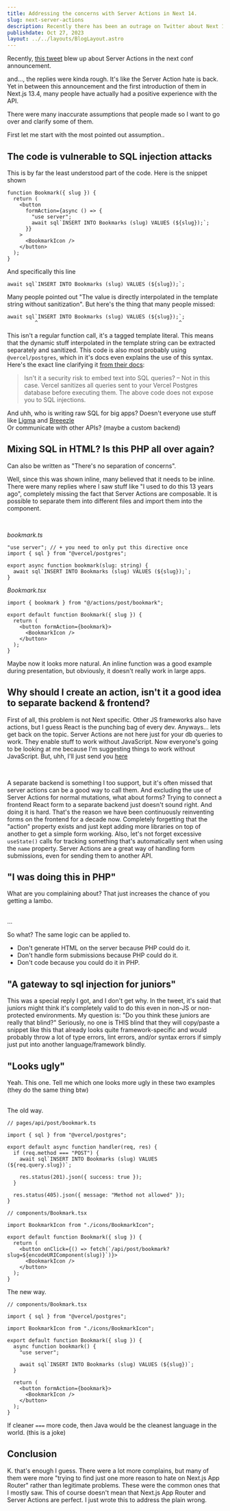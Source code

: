 ```yaml
---
title: Addressing the concerns with Server Actions in Next 14.
slug: next-server-actions
description: Recently there has been an outrage on Twitter about Next 14 and server actions. I want to address some of the concerns that people have been talking about.
publishdate: Oct 27, 2023
layout: ../../layouts/BlogLayout.astro
---
```



Recently, [this tweet](https://twitter.com/AdamRackis/status/1717607565260124613) blew up about Server Actions in the next conf announcement.

and..., the replies were kinda rough. It's like the Server Action hate is back. Yet in between this announcement and the first introduction of them in Next.js 13.4, many people have actually had a positive experience with the API.

There were many inaccurate assumptions that people made so I want to go over and clarify some of them.

First let me start with the most pointed out assumption..

## The code is vulnerable to SQL injection attacks

This is by far the least understood part of the code. Here is the snippet shown

```tsx
function Bookmark({ slug }) {
  return (
    <button
      formAction={async () => {
        "use server";
        await sql`INSERT INTO Bookmarks (slug) VALUES (${slug});`;
      }}
    >
      <BookmarkIcon />
    </button>
  );
}
```

And specifically this line

```tsx
await sql`INSERT INTO Bookmarks (slug) VALUES (${slug});`;
```

Many people pointed out "The value is directly interpolated in the template string without sanitization". But here's the thing that many people missed:

```tsx
await sql`INSERT INTO Bookmarks (slug) VALUES (${slug});`;
         ^                                              ^
```

This isn't a regular function call, it's a tagged template literal. This means that the dynamic stuff interpolated in the template string can be extracted separately and sanitized. This code is also most probably using `@vercel/postgres`, which in it's docs even explains the use of this syntax. Here's the exact line clarifying it [from their docs](https://vercel.com/docs/storage/vercel-postgres/quickstart#add-data-to-your-table):

> Isn't it a security risk to embed text into SQL queries? – Not in this case. Vercel sanitizes all queries sent to your Vercel Postgres database before executing them. The above code does not expose you to SQL injections.

And uhh, who is writing raw SQL for big apps? Doesn't everyone use stuff like [Ligma](https://prisma.io) and [Breeezle](https://orm.drizzle.team) <br />
Or communicate with other APIs? (maybe a custom backend)

## Mixing SQL in HTML? Is this PHP all over again?

Can also be written as "There's no separation of concerns".

Well, since this was shown inline, many believed that it needs to be inline. There were many replies where I saw stuff like "I used to do this 13 years ago", completely missing the fact that Server Actions are composable. It is possible to separate them into different files and import them into the component. <br />

<br />

_bookmark.ts_

```tsx
"use server"; // + you need to only put this directive once
import { sql } from "@vercel/postgres";

export async function bookmark(slug: string) {
  await sql`INSERT INTO Bookmarks (slug) VALUES (${slug});`;
}
```

_Bookmark.tsx_

```tsx
import { bookmark } from "@/actions/post/bookmark";

export default function Bookmark({ slug }) {
  return (
    <button formAction={bookmark}>
      <BookmarkIcon />
    </button>
  );
}
```

Maybe now it looks more natural. An inline function was a good example during presentation, but obviously, it doesn't really work in large apps.

## Why should I create an action, isn't it a good idea to separate backend & frontend?

First of all, this problem is not Next specific. Other JS frameworks also have actions, but I guess React is the punching bag of every dev. Anyways... lets get back on the topic. Server Actions are not here just for your db queries to work. They enable stuff to work without JavaScript. Now everyone's going to be looking at me because I'm suggesting things to work without JavaScript. But, uhh, I'll just send you [here](https://www.kryogenix.org/code/browser/everyonehasjs.html) <br />

<br />

A separate backend is something I too support, but it's often missed that server actions can be a good way to call them. And excluding the use of
Server Actions for normal mutations, what about forms? Trying to connect a frontend React form to a separate backend just doesn't sound right. And doing
it is hard. That's the reason we have been continuously reinventing forms on the frontend for a decade now. Completely forgetting that the "action" property
exists and just kept adding more libraries on top of another to get a simple form working. Also, let's not forget excessive `useState()` calls for tracking
something that's automatically sent when using the `name` property. Server Actions are a great way of handling form submissions, even for sending them to another API.

## "I was doing this in PHP"

What are you complaining about? That just increases the chance of you getting a lambo.

<br />
...
<br />

So what? The same logic can be applied to.

- Don't generate HTML on the server because PHP could do it.
- Don't handle form submissions because PHP could do it.
- Don't code because you could do it in PHP.

## "A gateway to sql injection for juniors"

This was a special reply I got, and I don't get why.
In the tweet, it's said that juniors might think it's completely valid to do this even in non-JS or non-protected environments. My question is: "Do you think these juniors are really that blind?" Seriously, no one is THIS blind that they will copy/paste a snippet like this that already looks quite framework-specific and would probably throw a lot of type errors, lint errors, and/or syntax errors if simply just put into another language/framework blindly.

## "Looks ugly"

Yeah. This one. Tell me which one looks more ugly in these two examples (they do the same thing btw)

<br />
The old way.

```tsx
// pages/api/post/bookmark.ts

import { sql } from "@vercel/postgres";

export default async function handler(req, res) {
  if (req.method === "POST") {
    await sql`INSERT INTO Bookmarks (slug) VALUES (${req.query.slug})`;

    res.status(201).json({ success: true });
  }

  res.status(405).json({ message: "Method not allowed" });
}

// components/Bookmark.tsx

import BookmarkIcon from "./icons/BookmarkIcon";

export default function Bookmark({ slug }) {
  return (
    <button onClick={() => fetch(`/api/post/bookmark?slug=${encodeURIComponent(slug)}`)}>
      <BookmarkIcon />
    </button>
  );
}
```

The new way.

```tsx
// components/Bookmark.tsx

import { sql } from "@vercel/postgres";

import BookmarkIcon from "./icons/BookmarkIcon";

export default function Bookmark({ slug }) {
  async function bookmark() {
    "use server";

    await sql`INSERT INTO Bookmarks (slug) VALUES (${slug})`;
  }

  return (
    <button formAction={bookmark}>
      <BookmarkIcon />
    </button>
  );
}
```

If cleaner `===` more code, then Java would be the cleanest language in the world. (this is a joke)

## Conclusion

K. that's enough I guess. There were a lot more complains, but many of them were more "trying to find just one more reason to hate on Next.js App Router" rather than legitimate problems. These were the common ones that I mostly saw. This of course doesn't mean that Next.js App Router and Server Actions are perfect. I just wrote this to address the plain wrong.
